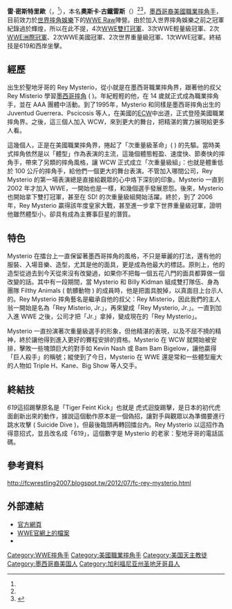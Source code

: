{{Infobox Pro Wrestler
|name=雷·密斯特里歐
|image=Rey Mysterio 134596.jpg
|names=Colibrí<ref name="OWOW">{{cite web|url=http://www.onlineworldofwrestling.com/profiles/r/rey-mysterio.html|title=Rey Mysterio Profile|accessdate=2008-04-27|publisher=Online World Of Wrestling|archive-url=https://www.webcitation.org/6IKRT0iOv?url=http://www.onlineworldofwrestling.com/bios/r/rey-mysterio-jr/|archive-date=2013-07-23|dead-url=yes}}</ref><br />Rey Mysterio, Jr.<ref name="OWOW"/><br />Rey Misterio, Jr.<br />Super Niño<ref name="OWOW"/><br />'''Rey Mysterio'''<ref name="OWOW"/>
|height={{height|ft=5|in=3}}<ref name="WWE Bio">{{cite web|url=http://www.wwe.com/superstars/smackdown/reymysterio/bio/|title=Rey Mysterio Bio|accessdate=2009-04-14|publisher=WWE|archive-date=2021-02-11|archive-url=https://web.archive.org/web/20210211164731/https://www.wwe.com/superstars/smackdown/reymysterio/bio/|dead-url=no}}</ref>
|weight={{convert|175|lb|kg|abbr=on}}<ref name="WWE Bio"/>
|birth_date={{birth date and age|mf=yes|1974|12|11}}<ref name="official">{{cite web|url=http://www.reymysterio.com/rey_biography.htm|archiveurl=https://web.archive.org/web/20080203101031/http://www.reymysterio.com/rey_biography.htm|archivedate=2008-02-03|title=Rey Mysterio official web site|accessdate=2007-09-24|publisher=Rey Mysterio.com|deadurl=yes}}</ref>
|birth_place={{USA}}[[加州|加州]][[丘拉維斯塔|丘拉維斯塔]]<ref name="OWOW"/>
|death_date=
|death_place=
|resides= {{USA}}[[加州|加州]][[聖地牙哥|聖地牙哥]][[拉霍亞|拉霍亞]]
|billed= {{MEX}}[[蒂華納|蒂華納]] <br />'''{{USA}}[[加州|加州]][[聖地牙哥|聖地牙哥]]'''<ref name="WWE Bio"/>
|trainer=[[Rey_Misterio,_Sr.|Rey Misterio, Sr.]]<ref name="OWOW"/>
|debut=1989年4月30日<ref name="official"/>
}}

'''雷·密斯特里歐'''（{{lang-en|'''Rey Mysterio'''}}，{{bd|1974年|12月11日|||Mysterio}}<ref name="official"/>），本名'''奧斯卡·古鐵雷斯'''（{{lang-en|'''Oscar Gutierrez'''}}）<ref name="official"/><ref>{{cite web|url=http://www.gerweck.net/reymysterio.htm|title=WWE Profile|publisher=Gerweck|deadurl=yes|archiveurl=https://web.archive.org/web/20090210032100/http://www.gerweck.net/reymysterio.htm|archivedate=2009-02-10}}</ref>，[[墨西哥裔美國人|墨西哥裔美國]][[職業摔角|職業摔角手]]，目前效力於[[世界摔角娛樂|世界摔角娛樂]]下的[[WWE_Raw|WWE Raw]]陣營。由於加入世界摔角娛樂之前之冠軍紀錄過於輝煌，所以在此不提，4次[[WWE雙打冠軍|WWE雙打冠軍]]、3次WWE輕量級冠軍、2次[[WWE洲際冠軍|WWE洲際冠軍]]、2次WWE美國冠軍、2次世界重量級冠軍、1次WWE冠軍。終結技是619和西岸坐擊。

== 經歷 ==
出生於聖地牙哥的 Rey Mysterio，從小就是在墨西哥職業摔角界，跟著他的叔父 Rey Misterio 學習[[墨西哥摔角|墨西哥摔角]] ( {{lang|en|Lucha Libre}})。年紀輕輕的他，在 14 歲就正式成為職業摔角手，並在 AAA 團體中活動。到了1995年，Mysterio 和同樣是墨西哥摔角出生的 Juventud Guerrera、Pscicosis 等人，在美國的[[ECW|ECW]]中出道，正式登陸美國職業摔角界。之後，這三個人加入 WCW，來到更大的舞台，把精湛的實力展現給更多人看。

這幾個人，正是在美國職業摔角界，捲起了「次重量級革命」( {{lang|en|Cruiserweight Revolution}}) 的先驅。當時美式摔角依然是以「體型」作為表演的主流，這幾個體態輕盈、速度快、節奏快的摔角手，帶來了另類的摔角風格，讓 WCW 正式成立「次重量級組」：也就是體重低於 100 公斤的摔角手，給他們一個更大的舞台表演。不管加入哪間公司，Rey Mysterio 的第一場表演總是直接給觀眾的心中烙下深刻的印象。Mysterio 一直到 2002 年才加入 WWE，一開始也是一樣，和幾個選手發展恩怨。後來，Mysterio 也開始拿下雙打冠軍，甚至在 SD! 的次重量級組開始活躍。終於，到了 2006 年，Rey Mysterio 贏得該年度皇家大戰，甚至進一步拿下世界重量級冠軍，證明他雖然體型小，卻具有成為主賽事巨星的潛質。

== 特色 ==
Mysterio 在擂台上一直保留著墨西哥摔角的風格，不只是華麗的打法，還有他的服裝、入場音樂、造型，尤其是他的面具，更是成為他最大的標誌。原則上，他的造型從過去到今天從來沒有改變過，如果你不把每一個五花八門的面具都算做一個改變的話。其中有一段期間，當 Mysterio 和 Billy Kidman 組成雙打隊伍、身為團隊 Filthy Animals ( 骯髒動物 ) 的成員時，他是把面具脫掉，以真面目上台示人的。Rey Mysterio 摔角藝名是繼承自他的叔父：Rey Misterio，因此我們的主人翁一開始是名為「Rey Misterio, Jr.」，再來變成「Rey Mysterio, Jr.」。一直到加入進 WWE 之後，公司才把「Jr.」拿掉，變成現在的「Rey Mysterio」。

Mysterio 一直扮演著次重量級選手的形象，但他精湛的表現，以及不屈不撓的精神，終於讓他得到進入更好的賽程安排的資格。Mysterio 在 WCW 就開始被安排，擊敗一些塊頭巨大的對手如 Kevin Nash 或 Bam Bam Bigelow，讓他贏得「巨人殺手」的稱號；縱使到了今日，Mysterio 在 WWE 還是常和一些體型龐大的人物如 Triple H、Kane、Big Show 等人交手。
== 終結技 ==
''619''這招踢擊原名是「Tiger Feint Kick」也就是 虎式迴旋踢擊，是日本的初代虎面創新出來的動作，據說這個動作原本是一個偽招，讓對手與觀眾以為準備要進行 跳水攻擊 ( Suicide Dive )，但最後臨頭再轉回擂台內。Rey Mysterio 以這招作為得意招式，並且改名成「619」，這個數字是 Mysterio 的老家：聖地牙哥的電話區碼。

== 參考資料 ==
{{reflist|2}}
http://fcwrestling2007.blogspot.tw/2012/07/fc-rey-mysterio.html {{Wayback|url=http://fcwrestling2007.blogspot.tw/2012/07/fc-rey-mysterio.html |date=20180213061650 }}

== 外部連結 ==
{{commons cat|Oscar Gutierrez|Oscar Gutierrez}}
* [http://www.reymysterio.com/ 官方網頁] {{Wayback|url=http://www.reymysterio.com/ |date=20110226121328 }}
* [http://www.wwe.com/superstars/smackdown/reymysterio/ WWE官網上的檔案] {{Wayback|url=http://www.wwe.com/superstars/smackdown/reymysterio/ |date=20110425003147 }}
* {{imdb name|id=0347595|name=雷·密斯特里歐}}
{{WWE Championship}}
{{WWE洲际冠军}}
{{Authority control}}
{{DEFAULTSORT:Mysterio, Rey}}
[[Category:WWE摔角手|Category:WWE摔角手]]
[[Category:美國職業摔角手|Category:美國職業摔角手]]
[[Category:美国天主教徒|Category:美国天主教徒]]
[[Category:墨西哥裔美国人|Category:墨西哥裔美国人]]
[[Category:加利福尼亚州圣地牙哥县人|Category:加利福尼亚州圣地牙哥县人]]